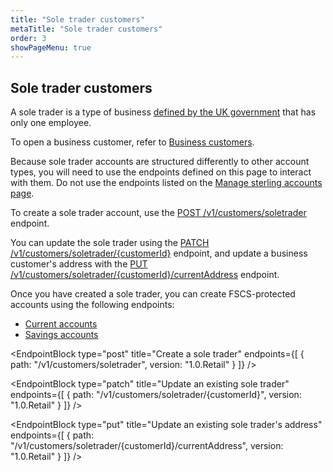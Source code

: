 ```yaml
---
title: "Sole trader customers"
metaTitle: "Sole trader customers"
order: 3
showPageMenu: true
---
```



## Sole trader customers

A sole trader is a type of business [defined by the UK government](https://www.gov.uk/become-sole-trader) that has only one employee.

<Callout colour="blue">To open a business customer, refer to <a href="./business-customers">Business customers</a>.</Callout>

Because sole trader accounts are structured differently to other account types, you will need to use the endpoints defined on this page to interact with them. Do not use the endpoints listed on the [Manage sterling accounts page](./manage-accounts).

To create a sole trader account, use the [POST /v1/customers/soletrader](#create-a-sole-trader) endpoint.

You can update the sole trader using the [PATCH /v1/customers/soletrader/{customerId}](#update-an-existing-sole-trader) endpoint, and update a business customer's address with the [PUT /v1/customers/soletrader/{customerId}/currentAddress](#update-an-existing-sole-traders-address) endpoint.

Once you have created a sole trader, you can create FSCS-protected accounts using the following endpoints:
- [Current accounts](./current-accounts)
- [Savings accounts](./savings-accounts)

<EndpointBlock
  type="post"
  title="Create a sole trader"
  endpoints={[
    {
      path: "/v1/customers/soletrader",
      version: "1.0.Retail"
    }
  ]}
/>

<EndpointBlock
  type="patch"
  title="Update an existing sole trader"
  endpoints={[
    {
      path: "/v1/customers/soletrader/{customerId}",
      version: "1.0.Retail"
    }
  ]}
/>

<EndpointBlock
  type="put"
  title="Update an existing sole trader's address"
  endpoints={[
    {
      path: "/v1/customers/soletrader/{customerId}/currentAddress",
      version: "1.0.Retail"
    }
  ]}
/>